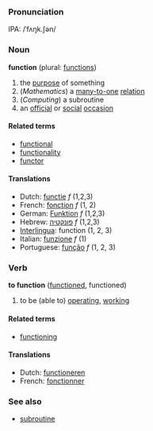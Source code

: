 ===Pronunciation===
IPA: /ˈfʌŋk.ʃən/

===Noun===
'''function''' (plural: [[functions]])

#the [[purpose]] of something
#(''Mathematics'') a [[many-to-one]] [[relation]]
#(''Computing'') a subroutine
#an [[official]] or [[social]] [[occasion]]

====Related terms====
*[[functional]]
*[[functionality]]
*[[functor]]

====Translations====
*Dutch: [[functie]] ''f'' (1,2,3)
*French: [[fonction]] ''f'' (1, 2)
*German: [[Funktion]] ''f'' (1,2,3)
*Hebrew: [[פונקטיה]] ''f'' (1,2,3)
*[[Interlingua]]: function (1, 2, 3)
*Italian: [[funzione]] ''f'' (1)
*Portuguese: [[função]] ''f'' (1, 2, 3)

===Verb===
'''to function''' ([[functioned]], functioned)

#to be (able to) [[operating]], [[working]]

====Related terms====
*[[functioning]]

====Translations====
*Dutch: [[functioneren]]
*French: [[fonctionner]]

===See also===
*[[subroutine]]